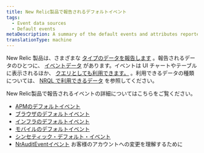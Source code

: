 ```yaml
---
title: New Relic製品で報告されるデフォルトイベント
tags:
  - Event data sources
  - Default events
metaDescription: A summary of the default events and attributes reported by New Relic products.
translationType: machine
---
```


New Relic 製品は、さまざまな [タイプのデータを報告します](/docs/using-new-relic/data/understand-data/new-relic-data-types) 。報告されるデータのひとつに、 [イベントデータ](/docs/using-new-relic/data/understand-data/new-relic-data-types#event-data) があります。イベントは UI チャートやテーブルに表示されるほか、 [クエリとしても利用できます。](/docs/using-new-relic/data/understand-data/query-new-relic-data) 。利用できるデータの種類については、 [NRQL で利用できるデータ](/docs/query-data/nrql-new-relic-query-language/getting-started/introduction-nrql#what-you-can-query) を参照してください。

New Relic製品で報告されるイベントの詳細についてはこちらをご覧ください。

* [APMのデフォルトイベント](/docs/insights/insights-data-sources/default-data/apm-default-events-insights)
* [ブラウザのデフォルトイベント](/docs/insights/insights-data-sources/default-data/browser-default-events-insights)
* [インフラのデフォルトイベント](/docs/infrastructure/manage-your-data/data-instrumentation/default-infrastructure-events)
* [モバイルのデフォルトイベント](/docs/insights/insights-data-sources/default-data/mobile-default-events-insights)
* [シンセティック・デフォルト・イベント](/docs/insights/insights-data-sources/default-data/synthetics-default-events-insights)
* [NrAuditEventイベント](/docs/insights/event-data-sources/default-events/query-account-audit-logs-nrauditevent/) お客様のアカウントへの変更を理解するために